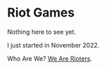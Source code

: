 # Riot Games

Nothing here to see yet. 

I just started in November 2022.

Who Are We? [We Are Rioters](https://www.riotgames.com/en/who-we-are).